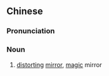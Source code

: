 {{also|哈哈镜}}
==Chinese==
{{zh-forms|s=哈哈镜|type=21}}
{{wikipedia|lang=zh}}

===Pronunciation===
{{zh-pron
|m=hāhājìng
|cat=n
}}

===Noun===
{{zh-noun}}

# [[distorting]] [[mirror]], [[magic]] mirror